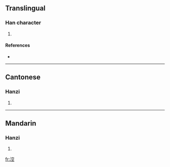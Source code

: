 ==Translingual==

===Han character===
{{Han char|rn=85|rad=水|as=08|sn=11|four=3311<sub>1</sub>|canj=水十金一 (EJCM)}}

# {{defn|Han|sort=水08}}

====References====
* {{Han ref|kx=0628.070|dkj=17589|dj=1030.010|hdz=31662.020|uh=6DB3|ud=28083|bh=D5E3|bd=54755}}

----

==Cantonese==

===Hanzi===
{{yue-hanzi|jyut=|y=gung1}}

# {{defn|Cantonese}}

----

==Mandarin==

===Hanzi===
{{cmn-hanzi|pin=[[kōng]] ([[kong1]]), [[wǎn]] ([[wan3]])|wg=k'ung<sup>1</sup>, wan<sup>3</sup>}}

# {{defn|Mandarin}}

[[fr:涳]]
